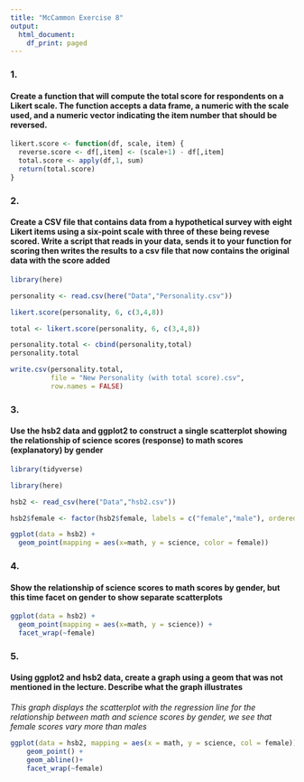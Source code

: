 ---
title: "McCammon Exercise 8"
output:
  html_document:
    df_print: paged
---

### 1. 
#### Create a function that will compute the total score for respondents on a Likert scale. The function accepts a data frame, a numeric with the scale used, and a numeric vector indicating the item number that should be reversed. 

```{r echo=TRUE}
likert.score <- function(df, scale, item) {
  reverse.score <- df[,item] <- (scale+1) - df[,item]
  total.score <- apply(df,1, sum)
  return(total.score)
}
```

### 2. 
#### Create a CSV file that contains data from a hypothetical survey with eight Likert items using a six-point scale with three of these being revese scored. Write a script that reads in your data, sends it to your function for scoring then writes the results to a csv file that now contains the original data with the score added 

```{r include=FALSE}
library(here)
```
```{r include=FALSE}
personality <- read.csv(here("Data","Personality.csv"))
```
```{r echo=FALSE}
likert.score(personality, 6, c(3,4,8))
```
```{r include=FALSE}
total <- likert.score(personality, 6, c(3,4,8))
```
```{r echo=FALSE}
personality.total <- cbind(personality,total)
personality.total
```
```{r echo=TRUE}
write.csv(personality.total,
          file = "New Personality (with total score).csv",
          row.names = FALSE)
```

### 3. 
#### Use the hsb2 data and ggplot2 to construct a single scatterplot showing the relationship of science scores (response) to math scores (explanatory) by gender

```{r include=FALSE}
library(tidyverse)
```
```{r include=FALSE}
library(here)
```
```{r include=FALSE}
hsb2 <- read_csv(here("Data","hsb2.csv"))
```
```{r include=FALSE}
hsb2$female <- factor(hsb2$female, labels = c("female","male"), ordered = FALSE)
```
```{r echo=FALSE}
ggplot(data = hsb2) +
  geom_point(mapping = aes(x=math, y = science, color = female))
```

### 4. 
#### Show the relationship of science scores to math scores by gender, but this time facet on gender to show separate scatterplots

```{r echo=FALSE}
ggplot(data = hsb2) +
  geom_point(mapping = aes(x=math, y = science)) +
  facet_wrap(~female)
```

### 5. 
#### Using ggplot2 and hsb2 data, create a graph using a geom that was not mentioned in the lecture. Describe what the graph illustrates
*This graph displays the scatterplot with the regression line for the relationship between math and science scores by gender, we see that female scores vary more than males*

```{r echo=FALSE}
ggplot(data = hsb2, mapping = aes(x = math, y = science, col = female))+
    geom_point() +
    geom_abline()+
    facet_wrap(~female)
```
